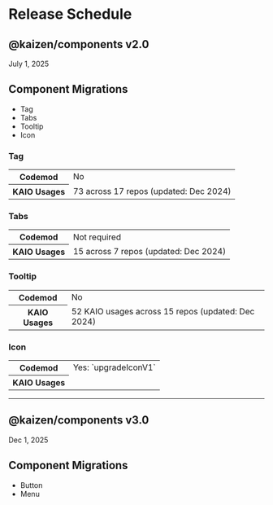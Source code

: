 
<Meta title="Introduction/Release Schedule" />

# Release Schedule

## @kaizen/components v2.0

July 1, 2025

## Component Migrations

- Tag
- Tabs
- Tooltip
- Icon

### Tag

<table>
  <tbody>
    <tr>
      <th>Codemod</th>
      <td>No</td>
    </tr>
    <tr>
      <th>KAIO Usages</th>
      <td>73 across 17 repos (updated: Dec 2024)</td>
    </tr>
  </tbody>
</table>

### Tabs

<table>
  <tbody>
    <tr>
      <th scope="row">Codemod</th>
      <td>Not required</td>
    </tr>
    <tr>
      <th scope="row">KAIO Usages</th>
      <td>15 across 7 repos (updated: Dec 2024)</td>
    </tr>
  </tbody>
</table>

### Tooltip

<table>
  <tbody>
    <tr>
      <th scope="row">Codemod</th>
      <td>No</td>
    </tr>
    <tr>
      <th scope="row">KAIO Usages</th>
      <td>52 KAIO usages across 15 repos (updated: Dec 2024)</td>
    </tr>
  </tbody>
</table>

### Icon

<table>
  <tbody>
    <tr>
      <th scope="row">Codemod</th>
      <td>Yes: `upgradeIconV1`</td>
    </tr>
    <tr>
      <th scope="row">KAIO Usages</th>
      <td></td>
    </tr>
  </tbody>
</table>

---

## @kaizen/components v3.0

Dec 1, 2025

## Component Migrations

- Button
- Menu
